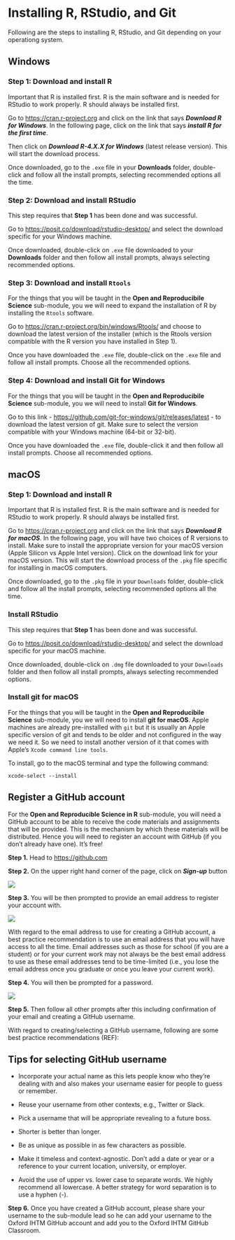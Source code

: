 # Installing R, RStudio, and Git {#sec-install-r}

Following are the steps to installing R, RStudio, and Git depending on your operationg system.

::: {.panel-tabset}

## Windows {#sec-setup-windows}

### Step 1: Download and install R {#sec-install-r-windows .unnumbered}

Important that R is installed first. R is the main software and is needed for RStudio to work properly. R should always be installed first.

Go to [https://cran.r-project.org](https://cran.r-project.org) and click on the link that says ***Download R for Windows***. In the following page, click on the link that says ***install R for the first time***.

Then click on ***Download R-4.X.X for Windows*** (latest release version). This will start the download process.

Once downloaded, go to the `.exe` file in your **Downloads** folder, double-click and follow all the install prompts, selecting recommended options all the time.

### Step 2: Download and install RStudio {#sec-install-rstudio-windows .unnumbered}

This step requires that **Step 1** has been done and was successful.

Go to [https://posit.co/download/rstudio-desktop/](https://posit.co/download/rstudio-desktop/) and select the download specific for your Windows machine.

Once downloaded, double-click on `.exe` file downloaded to your **Downloads** folder and then follow all install prompts, always selecting recommended options.

### Step 3: Download and install `Rtools` {#sec-install-rtools .unnumbered}

For the things that you will be taught in the **Open and Reproducibile Science** sub-module, you we will need to expand the installation of R by installing the `Rtools` software.

Go to [https://cran.r-project.org/bin/windows/Rtools/](https://cran.r-project.org/bin/windows/Rtools/) and choose to download the latest version of the installer (which is the Rtools version compatible with the R version you have installed in Step 1).

Once you have downloaded the `.exe` file, double-click on the `.exe` file and follow all install prompts. Choose all the recommended options.

### Step 4: Download and install Git for Windows {#sec-install-git-windows .unnumbered}

For the things that you will be taught in the **Open and Reproducibile Science** sub-module, you we will need to install **Git for Windows**.

Go to this link - [https://github.com/git-for-windows/git/releases/latest](https://github.com/git-for-windows/git/releases/latest) - to download the latest version of git. Make sure to select the version compatible with your Windows machine (64-bit or 32-bit).

Once you have downloaded the `.exe` file, double-click it and then follow all install prompts. Choose all recommended options.

## macOS {#setup-macos}

### Step 1: Download and install R {#sec-install-r-macos .unnumbered}

Important that R is installed first. R is the main software and is needed for RStudio to work properly. R should always be installed first.

Go to [https://cran.r-project.org](https://cran.r-project.org) and click on the link that says ***Download R for macOS***. In the following page, you will have two choices of R versions to install. Make sure to install the appropriate version for your macOS version (Apple Silicon vs Apple Intel version). Click on the download link for your macOS version. This will start the download process of the `.pkg` file specific for installing in macOS computers.

Once downloaded, go to the `.pkg` file in your `Downloads` folder, double-click and follow all the install prompts, selecting recommended options all the time.

### Install RStudio {#sec-install-rstudio-macos}

This step requires that **Step 1** has been done and was successful.

Go to [https://posit.co/download/rstudio-desktop/](https://posit.co/download/rstudio-desktop/) and select the download specific for your macOS machine.

Once downloaded, double-click on `.dmg` file downloaded to your `Downloads` folder and then follow all install prompts, always selecting recommended options.

### Install git for macOS {#sec-install-git-macos}

For the things that you will be taught in the **Open and Reproducibile Science** sub-module, you we will need to install **git for macOS**. Apple machines are already pre-installed with `git` but it is usually an Apple specific version of git and tends to be older and not configured in the way we need it. So we need to install another version of it that comes with Apple's `Xcode command line tools`.

To install, go to the macOS terminal and type the following command:

```Terminal
xcode-select --install
```

:::

## Register a GitHub account {#sec-github-account}

For the **Open and Reproducible Science in R** sub-module, you will need a GitHub account to be able to receive the code materials and assignments that will be provided. This is the mechanism by which these materials will be distributed. Hence you will need to register an account with GitHub (if you don't already have one). It's free!

**Step 1.** Head to [https://github.com](https://github.com)

**Step 2.** On the upper right hand corner of the page, click on ***Sign-up*** button

![](images/github_account1.png)

**Step 3.** You will be then prompted to provide an email address to register your account with.

![](images/github_account2.png)

With regard to the email address to use for creating a GitHub account, a best practice recommendation is to use an email address that you will have access to all the time. Email addresses such as those for school (if you are a student) or for your current work may not always be the best email address to use as these email addresses tend to be time-limited (i.e., you lose the email address once you graduate or once you leave your current work).

**Step 4.** You will then be prompted for a password.

![](images/github_account2.png)

**Step 5.** Then follow all other prompts after this including confirmation of your email and creating a GitHub username.

With regard to creating/selecting a GitHub username, following are some best practice recommendations (REF):

::: {.callout-tip}
## Tips for selecting GitHub username
* Incorporate your actual name as this lets people know who they’re dealing with and also makes your username easier for people to guess or remember.

* Reuse your username from other contexts, e.g., Twitter or Slack.

* Pick a username that will be appropriate revealing to a future boss.

* Shorter is better than longer.

* Be as unique as possible in as few characters as possible.

* Make it timeless and context-agnostic. Don’t add a date or year or a reference to your current location, university, or employer.

* Avoid the use of upper vs. lower case to separate words. We highly recommend all lowercase. A better strategy for word separation is to use a hyphen (-).
:::

**Step 6.** Once you have created a GitHub account, please share your username to the sub-module lead so he can add your username to the Oxford IHTM GitHub account and add you to the Oxford IHTM GitHub Classroom.
